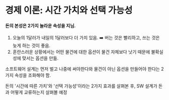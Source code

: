 # 경제 이론: 시간 가치와 선택 가능성

#### 돈의 본성은 2가지 놀라운 속성을 지님.

1. 오늘의 1달러가 내일의 1달러보다 더 가치 있음. ➡️ 버는 것은 빨리하고, 쓰는 것은 늦게 하는 것이 좋음.
2. 혼란스러운 상황에서는 어떤 물건에 대한 옵션이 물건 자체보다 낫기 때문에 불확실성에 맞서는 옵션을 만듦.

소프트웨어 설계는 먼저 벌고 나중에 써야한다와 물건이 아닌 옵션을 만들어야 한다는 2가지 속성을 조화해야 함.

돈의 '시간에 따른 가치'와 '선택 가능성'이라는 2가지 효과를 살펴본 후, SW 설계가 돈과 어떻게 교류하는지 살펴볼 예정
